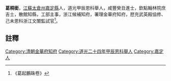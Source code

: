 {{明清人物信息框
| 姓名 = 葛桐銜
| 圖片名稱=  
| 圖片大小 = 220px
| 圖片說明 =  
| 最高職務 = [[四川|四川]]金華府知府
| 國家 = 大清
| 爵位 =
| 籍貫 = [[江蘇|江蘇]][[太倉州|太倉州]][[嘉定縣|嘉定縣]]
| 字號 =  
| 諡號 = 
| 出生日期 = ？年？月？日
| 出生地點 =
| 逝世日期 = ？年？月？日
| 逝世地點 = 
| 府邸 =
| 墓葬 = 
| 配偶 =  
| 親屬 = 
| 出身 = 
* 道光甲辰恩科舉人
* 咸豐癸丑進士
| 經歷 = 
| 著作 =  
*
*
*
}}
'''葛桐銜'''{{BD|？年||？年||}}，[[江蘇|江蘇]][[太倉州|太倉州]][[嘉定縣|嘉定縣]]人，道光甲辰恩科舉人，咸豐癸丑進士，欽點翰林院庶吉士，散館知縣，工部主事，浙江候補知府，署理金華府知府，厯充武英殿協修、己未恩科浙江文闈監試官<ref>《葛起鵬硃卷》</ref>。
==註釋==
{{reflist}}
{{清朝人物小作品}}
{{咸豐三年癸丑科殿試金榜}}
[[Category:清朝金華府知府|Category:清朝金華府知府]]
[[Category:道光二十四年甲辰恩科舉人|Category:道光二十四年甲辰恩科舉人]]
[[Category:嘉定人|Category:嘉定人]]